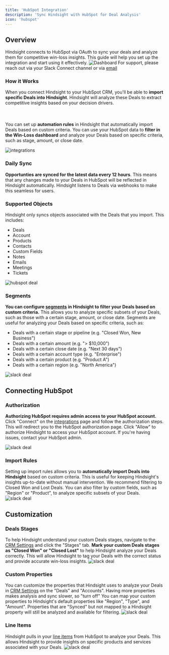 ```yaml
---
title: 'HubSpot Integration'
description: 'Sync Hindsight with HubSpot for Deal Analysis'
icon: 'hubspot'
---
```


## Overview
Hindsight connects to HubSpot via OAuth to sync your deals and analyze them for competitive win-loss insights. This guide will help you set up the integration and start using it effectively.
<img alt="Dashboard" classname="block" src="/images/win-loss-dashboard.png" />
For support, please reach out via your Slack Connect channel or via [email](mailto:support@usehindsight.com)

### How it Works
When you connect Hindsight to your HubSpot CRM, you'll be able to **import specific Deals into Hindsight**. Hindsight will analyze these Deals to extract competitive insights based on your decision drivers.
<br></br><br></br>You can set up **automation rules** in Hindsight that automatically import Deals based on custom criteria. You can use your HubSpot data to **filter in the Win-Loss dashboard** and analyze your Deals based on specific criteria, such as stage, amount, or close date.

<img alt="integrations" classname="block" src="/images/integrations.png" />


### Daily Sync
**Opportunties are synced for the latest data every 12 hours**. This means that any changes made to your Deals in HubSpot will be reflected in Hindsight automatically.
Hindsight listens to Deals via webhooks to make this seamless for users.

### Supported Objects
Hindsight only syncs objects associated with the Deals that you import. This includes:
- Deals
- Account
- Products
- Contacts
- Custom Fields
- Notes
- Emails
- Meetings
- Tickets

<img alt="hubspot deal" classname="block" src="/images/hubspot/hubspot-deal-sync.png" />

### Segments
**You can configure [segments](https://app.usehindsight.com/settings/segments) in Hindsight to filter your Deals based on custom criteria.** This allows you to analyze specific subsets of your Deals, such as those with a certain stage, amount, or close date.
Segments are useful for analyzing your Deals based on specific criteria, such as:
- Deals with a certain stage or pipeline (e.g. "Closed Won, New Business")
- Deals with a certain amount (e.g. "> $10,000")
- Deals with a certain close date (e.g. "Next 30 days")
- Deals with a certain account type (e.g. "Enterprise")
- Deals with a certain product (e.g. "Product A")
- Deals with a certain region (e.g. "North America")

<img alt="slack deal" classname="block" src="/images/hubspot/hubspot-segments.png" />


## Connecting HubSpot
### Authorization
**Authorizing HubSpot requires admin access to your HubSpot account.** Click "Connect" on the [integrations](https://app.usehindsight.com/settings/integrations) page and follow the authorization steps.
This will redirect you to the HubSpot authorization page. Click "Allow" to authorize Hindsight to access your HubSpot account. If you're having issues, contact your HubSpot admin.

<img alt="slack deal" classname="block" src="/images/hubspot/hubspot-auth.png" />

### Import Rules
Setting up import rules allows you to **automatically import Deals into Hindsight** based on custom criteria. This is useful for keeping Hindsight's insights up-to-date without manual intervention.
We recommend filtering to Closed Won and Lost Deals. You can also filter by custom fields, such as "Region" or "Product", to analyze specific subsets of your Deals.
<img alt="slack deal" classname="block" src="/images/salesforce/salesforce-import-auto.png" />


## Customization

### Deals Stages
To help Hindsight understand your custom Deals stages, navigate to the [CRM Settings](https://app.usehindsight.com/settings/properties) and click the "Stages" tab.
**Mark your custom Deals stages as "Closed Won" or "Closed Lost"** to help Hindsight analyze your Deals correctly. This will allow Hindsight to tag your Deals with the correct status and provide accurate win-loss insights.
<img alt="slack deal" classname="block" src="/images/hubspot/hubspot-stages.png" />


### Custom Properties
You can customize the properties that Hindsight uses to analyze your Deals in [CRM Settings](https://app.usehindsight.com/settings/properties) on the "Deals" and "Accounts". Having more properties makes analysis and sync slower, so "turn off"
You can map your custom properties to Hindsight's default properties like "Region", "Type", and "Amount". Properties that are "Synced" but not mapped to a Hindsight property will still be analyzed and available for filtering.
<img alt="slack deal" classname="block" src="/images/hubspot/hubspot-properties.png" />


### Line Items
Hindsight pulls in your [line items](https://app.usehindsight.com/settings/products) from HubSpot to analyze your Deals. This allows Hindsight to provide insights on specific products and services associated with your Deals.
<img alt="slack deal" classname="block" src="/images/hubspot/hubspot-line-items.png" />
